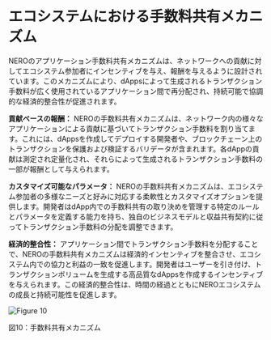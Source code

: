 # エコシステムにおける手数料共有メカニズム

NEROのアプリケーション手数料共有メカニズムは、ネットワークへの貢献に対してエコシステム参加者にインセンティブを与え、報酬を与えるように設計されています。このメカニズムにより、dAppsによって生成されるトランザクション手数料が広く使用されているアプリケーション間で再分配され、持続可能で協調的な経済的整合性が促進されます。

**貢献ベースの報酬：** NEROの手数料共有メカニズムは、ネットワーク内の様々なアプリケーションによる貢献に基づいてトランザクション手数料を割り当てます。これには、dAppsを作成してデプロイする開発者や、ブロックチェーン上のトランザクションを保護および検証するバリデータが含まれます。各dAppの貢献は測定され定量化され、それらによって生成されるトランザクション手数料の一部が報酬として与えられます。

**カスタマイズ可能なパラメータ：** NEROの手数料共有メカニズムは、エコシステム参加者の多様なニーズと好みに対応する柔軟性とカスタマイズオプションを提供します。開発者はdApp内での手数料共有の取り決めを管理する特定のルールとパラメータを定義する能力を持ち、独自のビジネスモデルと収益共有契約に従ってトランザクション手数料の分配を調整できます。

**経済的整合性：** アプリケーション間でトランザクション手数料を分配することで、NEROの手数料共有メカニズムは経済的インセンティブを整合させ、エコシステム内での協力と利益の一致を促進します。開発者はユーザーを引き付け、トランザクションボリュームを生成する高品質なdAppsを作成するインセンティブを与えられます。この経済的整合性は、時間の経過とともにNEROエコシステムの成長と持続可能性を促進します。

<div style={{ height: '2rem' }} />
<div style={{ textAlign: 'center' }}>
  <img src="/assets/learn/figure10.png" alt="Figure 10" />
  <p style={{ fontStyle: 'italic' }}>図10：手数料共有メカニズム</p>
</div> 